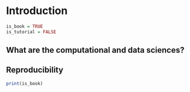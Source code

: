 # Introduction

```r
is_book = TRUE
is_tutorial = FALSE
```

## What are the computational and data sciences?

## Reproducibility

```r
print(is_book)
```

